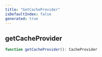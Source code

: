 ```yaml
---
title: "GetCacheProvider"
isDefaultIndex: false
generated: true
---
```



<!-- This file was generated from the CommandKit source. Do not modify. Instead, re-run the "docgen" script -->


## getCacheProvider

<GenerationInfo sourceFile="packages/cache/src/cache-plugin.ts" sourceLine="11" packageName="@commandkit/cache" />



```ts title="Signature"
function getCacheProvider(): CacheProvider
```
